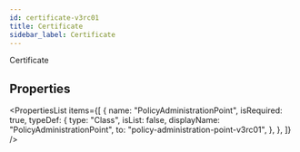 ```yaml
---
id: certificate-v3rc01
title: Certificate
sidebar_label: Certificate
---
```


Certificate


## Properties

<PropertiesList
  items={[
    {
      name: "PolicyAdministrationPoint",
      isRequired: true,
      typeDef: {
        type: "Class",
        isList: false,
        displayName: "PolicyAdministrationPoint",
        to: "policy-administration-point-v3rc01",
      },
    },
  ]}
/>
